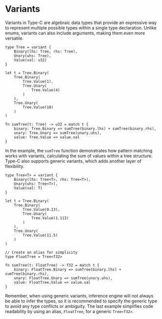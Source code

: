 
# Variants

Variants in Type-C are algebraic data types that provide an expressive way to represent multiple possible types within a
single type declaration. Unlike enums, variants can also include arguments, making them even more versatile.

```tc
type Tree = variant {
    Binary(lhs: Tree, rhs: Tree),
    Unary(uhs: Tree),
    Value(val: u32)
}

let t = Tree.Binary(
    Tree.Binary(
        Tree.Value(1),
        Tree.Unary(
            Tree.Value(4)
        )
    ),
    Tree.Unary(
        Tree.Value(10)
    )
)

fn sumTree(t: Tree) -> u32 = match t {
    binary: Tree.Binary => sumTree(binary.lhs) + sumTree(binary.rhs),
    unary: Tree.Unary => sumTree(unary.uhs),
    value: Tree.Value => value.val
}
```

In the example, the `sumTree` function demonstrates how pattern matching works with variants, calculating the sum of
values within a tree structure. Type-C also supports generic variants, which adds another layer of flexibility.

```tc
type Tree<T> = variant {
    Binary(lhs: Tree<T>, rhs: Tree<T>),
    Unary(uhs: Tree<T>),
    Value(val: T)
}

let t = Tree.Binary(
    Tree.Binary(
        Tree.Value(0.13),
        Tree.Unary(
            Tree.Value(1.113)
        )
    ),
    Tree.Unary(
        Tree.Value(11.5)
    )
)

// Create an alias for simplicity
type FloatTree = Tree<f32>

fn sumTree(t: FloatTree) -> f32 = match t {
    binary: FloatTree.Binary => sumTree(binary.lhs) + sumTree(binary.rhs),
    unary: FloatTree.Unary => sumTree(unary.uhs),
    value: FloatTree.Value => value.val
}
```

Remember, when using generic variants, inference engine will not always be able to infer the types, so it is recommended
to specify the generic type to avoid any type conflicts or ambiguity. The last example simplifies code readability by
using an alias, `FloatTree`, for a generic `Tree<f32>`.
